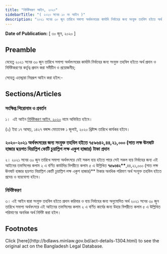 ```yaml
---
title: "নির্দিষ্টকরণ আইন, ২০২০"
sidebarTitle: "( ২০২০ সনের ১০ নং আইন )"
description: "২০২১ সনের ৩০ জুন তারিখে সমাপ্য অর্থবৎসরের কার্যাদি নির্বাহের জন্য সংযুক্ত তহবিল হইতে অর্থ প্রদান ও নির্দিষ্টকরণের কর্তৃত্ব প্রদানের জন্য প্রণীত আইন"
---
```


**Date of Publication:** [ ৩০ জুন, ২০২০ ]

## Preamble

যেহেতু ২০২১ সনের ৩০ জুন তারিখে সমাপ্য অর্থবৎসরের কার্যাদি নির্বাহের জন্য সংযুক্ত তহবিল হইতে অর্থ প্রদান ও নির্দিষ্টকরণের কর্তৃত্ব প্রদান করা সমীচীন ও প্রয়োজনীয়;

সেহেতু এতদ্দ্বারা নিম্নরূপ আইন করা হইল:-

## Sections/Articles

### সংক্ষিপ্ত শিরোনাম ও প্রবর্তন

১।  এই আইন [নির্দিষ্টকরণ আইন, ২০২০](/act-1304.html "নির্দিষ্টকরণ আইন, ২০২০") নামে অভিহিত হইবে।

(২) ইহা ১৭ আষাঢ়, ১৪২৭ বঙ্গাব্দ মোতাবেক ১ জুলাই, ২০২০ খ্রিষ্টাব্দ তারিখে কার্যকর হইবে।

### ২০২০-২০২১ অর্থবৎসরের জন্য সংযুক্ত তহবিল হইতে ৭৫৯৬৪২,৪৪,২১,০০০ (সাত লক্ষ ঊনষাট হাজার ছয়শত বিয়াল্লিশ কোটি চুয়াল্লিশ লক্ষ একুশ হাজার) টাকা প্রদান

২। ২০২১ সনের ৩০ জুন তারিখে সমাপ্য অর্থবৎসরে যেই সকল ব্যয় হইতে পারে সেই সকল ব্যয় নির্বাহের জন্য এই আইনের তফসিলের কলাম ২ এ বর্ণিত কার্যাদির বিপরীতে কলাম ৫ এ উল্লিখিত **৭৫৯৬৪২\*\***,৪৪,২১,০০০ (সাত লক্ষ ঊনষাট হাজার ছয়শত বিয়াল্লিশ কোটি চুয়াল্লিশ লক্ষ একুশ হাজার)\*\* টাকার অনধিক পরিমাণ অর্থ সংযুক্ত তহবিল হইতে প্রদেয় ও ব্যয়যোগ্য হইবে।

### নির্দিষ্টকরণ

৩। এই আইন দ্বারা সংযুক্ত তহবিল হইতে প্রদান করিবার ও ব্যয় নির্বাহের জন্য অনুমোদিত অর্থ ২০২১ সনের ৩০ জুন তারিখে সমাপ্য অর্থবৎসরে এই আইনের তফসিলের কলাম ২ এ বর্ণিত কার্যের জন্য উহার বিপরীতে কলাম ৫ এ উল্লিখিত পরিমাণের অনধিক অর্থ নির্দিষ্ট করা হইল।

## Footnotes

<Note>
  Click [here](http://bdlaws.minlaw.gov.bd/act-details-1304.html) to see the original act on the Bangladesh Legal Database.
</Note>
